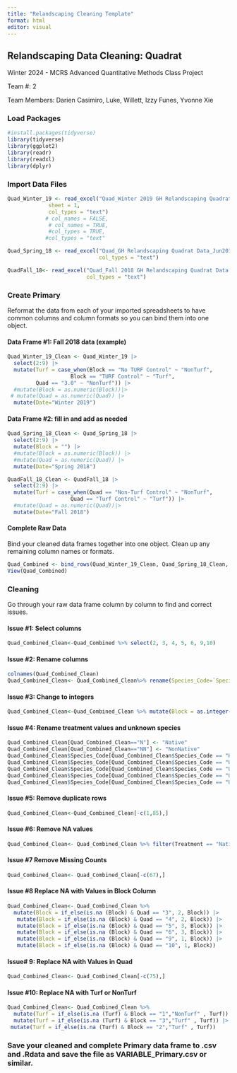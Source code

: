 ```yaml
---
title: "Relandscaping Cleaning Template"
format: html
editor: visual
---
```


## Relandscaping Data Cleaning: Quadrat

Winter 2024 - MCRS Advanced Quantitative Methods Class Project

Team #: 2

Team Members: Darien Casimiro, Luke, Willett, Izzy Funes, Yvonne Xie

### Load Packages

```r
#install.packages(tidyverse)
library(tidyverse)
library(ggplot2)
library(readr)
library(readxl)
library(dplyr)

```

### Import Data Files

```r
Quad_Winter_19 <- read_excel("Quad_Winter 2019 GH Relandscaping Quadrat Data.xlsx", 
             sheet = 1, 
             col_types = "text")
            # col_names = FALSE, 
             # col_names = TRUE,
             #col_types = TRUE, 
            #col_types = "text" 

```

```r
Quad_Spring_18 <- read_excel("Quad_GH Relandscaping Quadrat Data_Jun2018.xlsx",
                             col_types = "text")
```

```r
QuadFall_18<- read_excel("Quad_Fall 2018 GH Relandscaping Quadrat Data.xlsx",
                         col_types = "text")
```

### Create Primary

Reformat the data from each of your imported spreadsheets to have common columns and column formats so you can bind them into one object.

#### Data Frame #1: Fall 2018 data (example)

```r
Quad_Winter_19_Clean <- Quad_Winter_19 |>
  select(2:9) |>
  mutate(Turf = case_when(Block == "No TURF Control" ~ "NonTurf",
                    Block == "TURF Control" ~ "Turf",
         Quad == "3.0" ~ "NonTurf")) |>
  #mutate(Block = as.numeric(Block))|>
 # mutate(Quad = as.numeric(Quad)) |>
  mutate(Date="Winter 2019")
```

#### Data Frame #2: fill in and add as needed

```r
Quad_Spring_18_Clean <- Quad_Spring_18 |>
  select(2:9) |>
  mutate(Block = "") |>
  #mutate(Block = as.numeric(Block)) |>
  #mutate(Quad = as.numeric(Quad)) |>
  mutate(Date="Spring 2018")
```

```r
QuadFall_18_Clean <- QuadFall_18 |>
  select(2:9) |>
  mutate(Turf = case_when(Quad == "Non-Turf Control" ~ "NonTurf",
                    Quad == "Turf Control" ~ "Turf")) |>
  #mutate(Quad = as.numeric(Quad))|>
  mutate(Date="Fall 2018")
```

#### Complete Raw Data

Bind your cleaned data frames together into one object. Clean up any remaining column names or formats.

```r
Quad_Combined <- bind_rows(Quad_Winter_19_Clean, Quad_Spring_18_Clean, QuadFall_18_Clean)
View(Quad_Combined)
```

### Cleaning

Go through your raw data frame column by column to find and correct issues.

#### Issue #1: Select columns

```r
Quad_Combined_Clean<-Quad_Combined %>% select(2, 3, 4, 5, 6, 9,10)
```

#### Issue #2: Rename columns

```r
colnames(Quad_Combined_Clean)
Quad_Combined_Clean<- Quad_Combined_Clean%>% rename(Species_Code=`Species Code`)
```

#### **Issue #3:** Change to integers

```r
Quad_Combined_Clean<-Quad_Combined_Clean %>% mutate(Block = as.integer(Block), Count = as.integer(Count), Quad = as.integer(Quad))
```

#### **Issue #4: Rename treatment values and unknown species**

```r
Quad_Combined_Clean[Quad_Combined_Clean=="N"] <- "Native"
Quad_Combined_Clean[Quad_Combined_Clean=="NN"] <- "NonNative"
Quad_Combined_Clean$Species_Code[Quad_Combined_Clean$Species_Code == "HEDHEL (eng ivy)"] <- "HEDHEL"
Quad_Combined_Clean$Species_Code[Quad_Combined_Clean$Species_Code == "UK(01)"] <- "UNK1"
Quad_Combined_Clean$Species_Code[Quad_Combined_Clean$Species_Code == "UK(02)"] <- "UNK2"
Quad_Combined_Clean$Species_Code[Quad_Combined_Clean$Species_Code == "UK(03)"] <- "UNK3"
Quad_Combined_Clean$Species_Code[Quad_Combined_Clean$Species_Code == "UK(04)"] <- "UNK4"

```

#### Issue #5: Remove duplicate rows

```r
Quad_Combined_Clean<-Quad_Combined_Clean[-c(1,85),]
```

#### Issue #6: Remove NA values

```r
Quad_Combined_Clean<- Quad_Combined_Clean %>% filter(Treatment == "Native" | Treatment== "NonNative" & Block >=1 & Quad >=1)
```

#### Issue #7 Remove Missing Counts

```r
Quad_Combined_Clean<- Quad_Combined_Clean[-c(67),]
```

#### Issue #8 Replace NA with Values in Block Column

```r
Quad_Combined_Clean<- Quad_Combined_Clean %>%
  mutate(Block = if_else(is.na (Block) & Quad == "3", 2, Block)) |> 
   mutate(Block = if_else(is.na (Block) & Quad == "4", 2, Block)) |>
   mutate(Block = if_else(is.na (Block) & Quad == "5", 3, Block)) |>
   mutate(Block = if_else(is.na (Block) & Quad == "6", 3, Block)) |>
   mutate(Block = if_else(is.na (Block) & Quad == "9", 1, Block)) |>
   mutate(Block = if_else(is.na (Block) & Quad == "10", 1, Block))
```

#### Issue# 9: Replace NA with Values in Quad

```r
Quad_Combined_Clean<- Quad_Combined_Clean[-c(75),]
```

#### Issue #10: Replace NA with Turf or NonTurf

```r
Quad_Combined_Clean<- Quad_Combined_Clean %>%
  mutate(Turf = if_else(is.na (Turf) & Block == "1","NonTurf" , Turf)) |>
  mutate(Turf = if_else(is.na (Turf) & Block == "3","Turf" , Turf)) |>
 mutate(Turf = if_else(is.na (Turf) & Block == "2","Turf" , Turf))
```

### Save your cleaned and complete Primary data frame to .csv and .Rdata and save the file as VARIABLE_Primary.csv or similar.

```r

```
